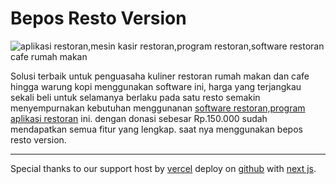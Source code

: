
# Bepos Resto Version

![aplikasi restoran,mesin kasir restoran,program restoran,software restoran cafe rumah makan](https://1.bp.blogspot.com/--iD2W_Oq3cE/YLRgNQy6tHI/AAAAAAAAOTo/N6kUwft07CYNG5w-cvoVlZKVh_8m8W-VgCLcBGAsYHQ/s1920/Bepos%2BResto.jpg)

Solusi terbaik untuk penguasaha kuliner restoran rumah makan dan cafe hingga warung kopi menggunakan software ini, harga yang terjangkau sekali beli untuk selamanya berlaku pada satu resto semakin menyempurnakan kebutuhan menggunanan [software restoran,program aplikasi restoran](https://beposresto.vercel.app/) ini. dengan donasi sebesar Rp.150.000 sudah mendapatkan semua fitur yang lengkap. saat nya menggunakan bepos resto version.

---

Special thanks to our support host by [vercel](https://vercel.com) deploy on [github](https://github.com) with [next js](https://nextjs.org/).
